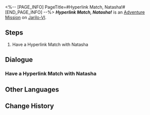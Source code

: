<%-- [PAGE_INFO]
PageTitle=#Hyperlink Match, Natasha!#
[END_PAGE_INFO] --%>
{{Stub|Dialogue.}}
{{Mission Infobox
|id            = 8014125
|title         = 
|image         = <!--Mission Hyperlink Match, Natasha!.png-->
|type          = Adventure
|event_name    = 
|chapter       = 
|requirements  = 
* [[Adventure Mission]] ''[[Hyperlink Match, Wen Shiling!]]'' completed
* [[Adventure Mission]] ''[[Hyperlink Match, Julian!]]'' completed
* [[Adventure Mission]] ''[[Hyperlink Match, Dunn!]]'' completed
* [[Adventure Mission]] ''[[Hyperlink Match, Oleg!]]'' completed
|summary       = <!--official mission summary from Fate's Atlas-->
|characters    = Trailblazer; Welt
|startLocation = [[Jarilo-VI]] - [[Old Weapon Testing Ground]]
|world         = Jarilo-VI
|area          = Old Weapon Testing Ground
|prev          = Hyperlink Match, Oleg!
|next          = 
|exp           = 
|credits       = 
|stellarJade   = 
|other         = 
}}
'''''Hyperlink Match, Natasha!''''' is an [[Adventure Mission]] on [[Jarilo-VI]].

==Steps==
# Have a Hyperlink Match with Natasha

<!--
==Gameplay Notes==

--><!--
==Trial Character==

-->
==Dialogue==
{{Stub Dialogue}}
===Have a Hyperlink Match with Natasha===
{{Mission Description|type=adventure|location=Old Weapon Testing Ground|The core gameplay loop behind Aetherium Wars is "dueling." Challenge different players and show your true strength!}}
{{Dialogue Start}}
:{{tx}}
{{Dialogue End}}

==Other Languages==
{{Other Languages
|en   = Hyperlink Match, Natasha!
|zhs  = 超链接对决！娜塔莎
|zht  = 超連結對決！娜塔莎
|ja   = ハイパーリンクバトル！ナターシャ
|ko   = 하이퍼링크 대결! 나타샤
|es   = Enfrentamiento de hipervínculos: Natasha
|fr   = Combat hyperlink&nbsp;: Natasha&nbsp;!
|ru   = Матч! Наташа!
|th   = ประลองไฮเปอร์ลิงก์กับ Natasha!
|vi   = Quyết Đấu Siêu Liên Kết! Natasha
|de   = Hyperlinkmatch, Natasha!
|id   = Duel Hyperlink, Natasha!
|pt   = Batalha de Hyperlink, Natasha!
}}

==Change History==
{{Change History|1.4}}
